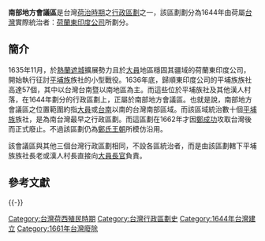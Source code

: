 '''南部地方會議區'''是台灣[[台灣荷西殖民時期|荷治時期]]之[[行政區劃|行政區劃]]之一，該區劃劃分為1644年由荷屬[[台灣|台灣]]實際統治者：[[荷蘭東印度公司|荷蘭東印度公司]]所劃分{{r|施|page=34}}。

==簡介==
1635年11月，於[[熱蘭遮城|熱蘭遮城]]擴展勢力且於[[大員|大員]]地區穩固其疆域的荷蘭東印度公司，開始執行征討[[平埔族|平埔族]]族社的小型戰役。1636年底，歸順東印度公司的平埔族族社高達57個，其中以台灣台南暨以南地區為主{{r|施|page=29}}。而這些位於平埔族社及其他漢人村落，在1644年劃分的行政區劃上，正屬於南部地方會議區。也就是說，南部地方會議區之位置範圍約指[[大員|大員]]或[[台南|台南]]以南的台灣南部區域。而該區域統治數十個[[平埔族|平埔族]]族社，是為南台灣最早之行政區劃。而這區劃在1662年才因[[鄭成功|鄭成功]]攻取台灣後而正式廢止。不過該區劃仍為[[鄭氏王朝|鄭氏王朝]]所模仿沿用。

該會議區與其他三個台灣行政區劃相同，不設各區統治者，而是由該區劃轄下平埔族族社長老或漢人村長直接向[[大員長官|大員長官]]負責。

== 參考文獻 ==
{{Reflist
|refs=
<ref name="施">{{cite book |author=施雅軒 |title=《台灣的行政區變遷》 |date=2003-12 |location=台北 |publisher=遠足文化公司 |isbn=986-7630-12-2 }}</ref>
}}

{{-}}
{{Dutch Formosa}}

[[Category:台灣荷西殖民時期|Category:台灣荷西殖民時期]]
[[Category:台灣行政區劃史|Category:台灣行政區劃史]]
[[Category:1644年台灣建立|Category:1644年台灣建立]]
[[Category:1661年台灣廢除|Category:1661年台灣廢除]]